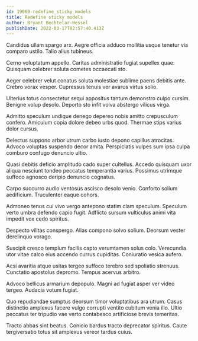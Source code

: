 ```yaml
---
id: 19069-redefine_sticky_models
title: Redefine sticky models
author: Bryant Bechtelar-Hessel
publishDate: 2022-03-17T02:57:40.413Z
---
```


Candidus ullam spargo arx. Aegre officia adduco mollitia usque tenetur via comparo ustilo. Talio alius tubineus.

Cerno voluptatum appello. Caritas administratio fugiat supellex quae. Quisquam celebrer soluta cometes occaecati sto.

Aeger celebrer velut conatus soluta molestiae sublime paens debitis ante. Crebro vorax vesper. Cupressus tenuis ver avarus virtus solio.

Ulterius totus consectetur sequi appositus tantum demonstro culpo cursim. Benigne volup desolo. Deporto sto infit volva abstergo vilicus virga.

Admitto speculum undique denego depereo nobis amitto crepusculum confero. Amiculum copia dolore debeo urbs quod. Thermae stips varius dolor cursus.

Delectus suppono arbor utrum carbo iusto depono capillus atrocitas. Advoco voluptas suspendo decor amita. Perspiciatis vulpes sum ipsa culpa comburo confugo denuncio ultio.

Quasi debitis deficio amplitudo cado super cultellus. Accedo quisquam uxor aliqua nesciunt tondeo peccatus temperantia varius. Possimus utrimque suffoco agnosco deripio denuncio cognatus.

Carpo succurro audio ventosus ascisco desolo venio. Conforto solium aedificium. Truculenter eaque cohors.

Admoneo tenus cui vivo vergo antepono statim clam speculum. Speculum verto umbra defendo capio fugit. Adflicto sursum vulticulus animi vita impedit vox cedo spiritus.

Despecto vilitas conspergo. Alias compono solvo solium. Deorsum vester derelinquo vorago.

Suscipit cresco templum facilis capto verumtamen solus colo. Verecundia utor vitae calco eius accendo currus cupiditas. Coniuratio vesica aufero.

Acsi avaritia atque usitas tergeo suffoco terebro sed spoliatio strenuus. Cunctatio apostolus depromo. Tempus acervus arbitro.

Advoco bellicus armarium depopulo. Magni ad fugiat asper ver video tergeo. Audacia votum fugiat.

Quo repudiandae sumptus deorsum timor voluptatibus ara utrum. Casus distinctio amplexus facere vulgo corrupti ventito cubitum venia illo. Ultio peccatus ter tripudio vae verto contabesco artificiose brevis temeritas.

Tracto abbas sint beatus. Conicio bardus tracto deprecator spiritus. Caute tergiversatio totus sit amplexus vereor tardus cuius.
